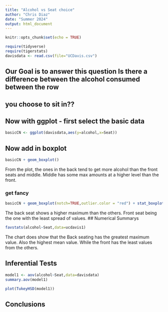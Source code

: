 ```yaml
---
title: "Alcohol vs Seat choice"
author: "Chris Diaz"
date: "Summer 2024"
output: html_document
---
```


```r
knitr::opts_chunk$set(echo = TRUE)
```

```r
require(tidyverse)
require(tigerstats)
davisdata <- read.csv(file="UCDavis.csv")
```
## Our Goal is to answer this question Is there a difference between the alcohol consumed between the row
## you choose to sit in??

## Now with ggplot - first select the basic data

```r
basicCN <- ggplot(davisdata,aes(y=alcohol,x=Seat))
```

## Now add in boxplot

```r
basicCN + geom_boxplot()
```
  
From the plot, the ones in the back tend to get more alcohol than the front seats and middle. Middle has some max amounts at a higher level than the front. 
  
  
### get fancy  

```r
basicCN + geom_boxplot(notch=TRUE,outlier.color = "red") + stat_boxplot(geom ='errorbar') + labs(title="Fancy notch boxplot \n with 2 lines")
```

The back seat shows a higher maximum than the others. Front seat being the one with the least spread of values. 
## Numerical Summarys 
```r
favstats(alcohol~Seat,data=ucdavis1)
```
The chart does show that the Back seating has the greatest maximum value. Also the highest mean value. While the front has the least values from the others. 

## Inferential Tests
```r
model1 <- aov(alcohol~Seat,data=davisdata)
summary.aov(model1)
```

```r
plot(TukeyHSD(model1))
```

## Conclusions


